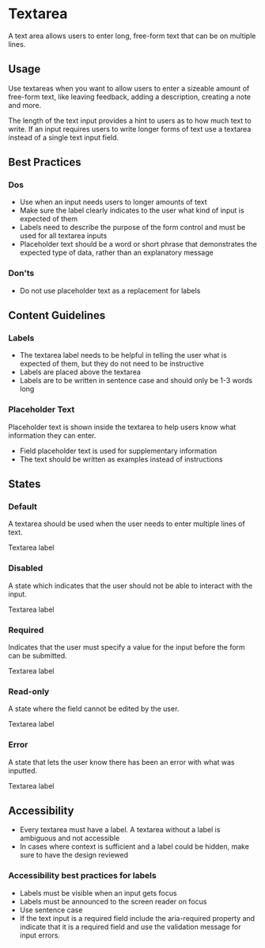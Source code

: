 # Textarea

<p
  style={{
    fontSize: 'var(--pharos-type-scale-6)',
    lineHeight: '2rem',
    marginBottom: 'var(--pharos-spacing-5-x)',
  }}
>
  A text area allows users to enter long, free-form text that can be on multiple lines.
</p>

## Usage

Use textareas when you want to allow users to enter a sizeable amount of free-form text, like leaving feedback, adding a description, creating a note and more.

The length of the text input provides a hint to users as to how much text to write. If an input requires users to write longer forms of text use a textarea instead of a single text input field.

## Best Practices

### Dos

- Use when an input needs users to longer amounts of text
- Make sure the label clearly indicates to the user what kind of input is expected of them
- Labels need to describe the purpose of the form control and must be used for all textarea inputs
- Placeholder text should be a word or short phrase that demonstrates the expected type of data, rather than an explanatory message

### Don'ts

- Do not use placeholder text as a replacement for labels

## Content Guidelines

### Labels

- The textarea label needs to be helpful in telling the user what is expected of them, but they do not need to be instructive
- Labels are placed above the textarea
- Labels are to be written in sentence case and should only be 1-3 words long

### Placeholder Text

Placeholder text is shown inside the textarea to help users know what information they can enter.

- Field placeholder text is used for supplementary information
- The text should be written as examples instead of instructions

## States

### Default

A textarea should be used when the user needs to enter multiple lines of text.

<Canvas>
  <PharosTextarea>
    <span slot="label">Textarea label</span>
  </PharosTextarea>
</Canvas>

### Disabled

A state which indicates that the user should not be able to interact with the input.

<Canvas>
  <PharosTextarea disabled>
    <span slot="label">Textarea label</span>
  </PharosTextarea>
</Canvas>

### Required

Indicates that the user must specify a value for the input before the form can be submitted.

<Canvas>
  <PharosTextarea required>
    <span slot="label">Textarea label</span>
  </PharosTextarea>
</Canvas>

### Read-only

A state where the field cannot be edited by the user.

<Canvas>
  <PharosTextarea readonly>
    <span slot="label">Textarea label</span>
  </PharosTextarea>
</Canvas>

### Error

A state that lets the user know there has been an error with what was inputted.

<Canvas>
  <PharosTextarea required invalidated message="This field is required">
    <span slot="label">Textarea label</span>
  </PharosTextarea>
</Canvas>

## Accessibility

- Every textarea must have a label. A textarea without a label is ambiguous and not accessible
- In cases where context is sufficient and a label could be hidden, make sure to have the design reviewed

### Accessibility best practices for labels

- Labels must be visible when an input gets focus
- Labels must be announced to the screen reader on focus
- Use sentence case
- If the text input is a required field include the aria-required property and indicate that it is a required field and use the validation message for input errors.
